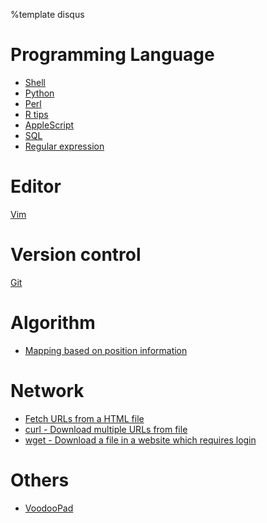 %template disqus
= Programming Language =
* [[Learning Shell|Shell]]
* [[Python]]
* [[Learning Perl|Perl]]
* [[R tips]]
* [[AppleScript]]
* [[SQL]]
* [[Regular expression]]

= Editor =
[[Vim]]

= Version control =
[[Git]]

= Algorithm =
* [[Mapping based on position information]]

= Network =
* [[Fetch URLs from a HTML file]]
* [[Curl|curl - Download multiple URLs from file]]
* [[Wget|wget - Download a file in a website which requires login]]

= Others =
* [[VoodooPad]]
